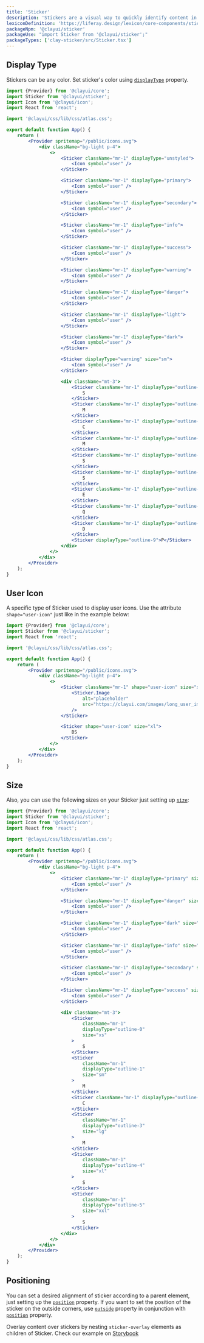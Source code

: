 ```yaml
---
title: 'Sticker'
description: 'Stickers are a visual way to quickly identify content in a different way than badges and labels.'
lexiconDefinition: 'https://liferay.design/lexicon/core-components/stickers/'
packageNpm: '@clayui/sticker'
packageUse: "import Sticker from '@clayui/sticker';"
packageTypes: ['clay-sticker/src/Sticker.tsx']
---
```


## Display Type

Stickers can be any color. Set sticker's color using [`displayType`](#api-displayType) property.

```jsx preview
import {Provider} from '@clayui/core';
import Sticker from '@clayui/sticker';
import Icon from '@clayui/icon';
import React from 'react';

import '@clayui/css/lib/css/atlas.css';

export default function App() {
	return (
		<Provider spritemap="/public/icons.svg">
			<div className="bg-light p-4">
				<>
					<Sticker className="mr-1" displayType="unstyled">
						<Icon symbol="user" />
					</Sticker>

					<Sticker className="mr-1" displayType="primary">
						<Icon symbol="user" />
					</Sticker>

					<Sticker className="mr-1" displayType="secondary">
						<Icon symbol="user" />
					</Sticker>

					<Sticker className="mr-1" displayType="info">
						<Icon symbol="user" />
					</Sticker>

					<Sticker className="mr-1" displayType="success">
						<Icon symbol="user" />
					</Sticker>

					<Sticker className="mr-1" displayType="warning">
						<Icon symbol="user" />
					</Sticker>

					<Sticker className="mr-1" displayType="danger">
						<Icon symbol="user" />
					</Sticker>

					<Sticker className="mr-1" displayType="light">
						<Icon symbol="user" />
					</Sticker>

					<Sticker className="mr-1" displayType="dark">
						<Icon symbol="user" />
					</Sticker>

					<Sticker displayType="warning" size="sm">
						<Icon symbol="user" />
					</Sticker>

					<div className="mt-3">
						<Sticker className="mr-1" displayType="outline-0">
							S
						</Sticker>
						<Sticker className="mr-1" displayType="outline-1">
							M
						</Sticker>
						<Sticker className="mr-1" displayType="outline-2">
							C
						</Sticker>
						<Sticker className="mr-1" displayType="outline-3">
							M
						</Sticker>
						<Sticker className="mr-1" displayType="outline-4">
							S
						</Sticker>
						<Sticker className="mr-1" displayType="outline-5">
							S
						</Sticker>
						<Sticker className="mr-1" displayType="outline-6">
							E
						</Sticker>
						<Sticker className="mr-1" displayType="outline-7">
							Q
						</Sticker>
						<Sticker className="mr-1" displayType="outline-8">
							D
						</Sticker>
						<Sticker displayType="outline-9">P</Sticker>
					</div>
				</>
			</div>
		</Provider>
	);
}
```

## User Icon

A specific type of Sticker used to display user icons. Use the attribute `shape="user-icon"` just like in the example below:

```jsx preview
import {Provider} from '@clayui/core';
import Sticker from '@clayui/sticker';
import React from 'react';

import '@clayui/css/lib/css/atlas.css';

export default function App() {
	return (
		<Provider spritemap="/public/icons.svg">
			<div className="bg-light p-4">
				<>
					<Sticker className="mr-1" shape="user-icon" size="xl">
						<Sticker.Image
							alt="placeholder"
							src="https://clayui.com/images/long_user_image.png"
						/>
					</Sticker>

					<Sticker shape="user-icon" size="xl">
						BS
					</Sticker>
				</>
			</div>
		</Provider>
	);
}
```

## Size

Also, you can use the following sizes on your Sticker just setting up [`size`](#api-size):

```jsx preview
import {Provider} from '@clayui/core';
import Sticker from '@clayui/sticker';
import Icon from '@clayui/icon';
import React from 'react';

import '@clayui/css/lib/css/atlas.css';

export default function App() {
	return (
		<Provider spritemap="/public/icons.svg">
			<div className="bg-light p-4">
				<>
					<Sticker className="mr-1" displayType="primary" size="xs">
						<Icon symbol="user" />
					</Sticker>

					<Sticker className="mr-1" displayType="danger" size="sm">
						<Icon symbol="user" />
					</Sticker>

					<Sticker className="mr-1" displayType="dark" size="md">
						<Icon symbol="user" />
					</Sticker>

					<Sticker className="mr-1" displayType="info" size="lg">
						<Icon symbol="user" />
					</Sticker>

					<Sticker className="mr-1" displayType="secondary" size="xl">
						<Icon symbol="user" />
					</Sticker>

					<Sticker className="mr-1" displayType="success" size="xxl">
						<Icon symbol="user" />
					</Sticker>

					<div className="mt-3">
						<Sticker
							className="mr-1"
							displayType="outline-0"
							size="xs"
						>
							S
						</Sticker>
						<Sticker
							className="mr-1"
							displayType="outline-1"
							size="sm"
						>
							M
						</Sticker>
						<Sticker className="mr-1" displayType="outline-2">
							C
						</Sticker>
						<Sticker
							className="mr-1"
							displayType="outline-3"
							size="lg"
						>
							M
						</Sticker>
						<Sticker
							className="mr-1"
							displayType="outline-4"
							size="xl"
						>
							S
						</Sticker>
						<Sticker
							className="mr-1"
							displayType="outline-5"
							size="xxl"
						>
							S
						</Sticker>
					</div>
				</>
			</div>
		</Provider>
	);
}
```

## Positioning

You can set a desired alignment of sticker according to a parent element, just setting up the [`position`](#api-position) property. If you want to set the position of the sticker on the outside corners, use [`outside`](#api-outside) property in conjunction with [`position`](#api-position) property.

Overlay content over stickers by nesting `sticker-overlay` elements as children of Sticker. Check our example on [Storybook](https://storybook.clayui.com/?path=/story/design-system-components-sticker--overlay)
